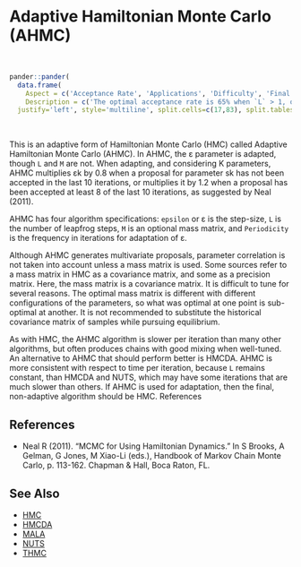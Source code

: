 # Adaptive Hamiltonian Monte Carlo (<a name='ahmc'>AHMC</a>)

<br>
```r
pander::pander(
  data.frame(
    Aspect = c('Acceptance Rate', 'Applications', 'Difficulty', 'Final Algorithm?', 'Proposal'),
    Description = c('The optimal acceptance rate is 65% when `L` > 1, or 57.4% when `L` = 1. The observed acceptance rate may be suitable in the interval [60%,70%] when `L` > 1, or [40%,80%] when `L` = 1.', 'This is a widely applicable, general-purpose algorithm that is best suited to models with a small number of parameters. The number of model evaluations per iteration increases with the number of parameters.','This algorithm is relatively difficult for a beginner. It has four algorithm specifications. Even though it is adaptive, it is difficult to tune. Since it is an adaptive algorithm, the user must regard diminishing adaptation.','User Discretion. The HMC algorithm is recommended as the final algorithm, though AHMC may be used if diminishing adaptation occurs and adaptation ceases effectively.', 'Multivariate. Proposals are multivariate only in the sense that proposals for multiple parameters are generated at once. However, proposals are not generated with a multivariate distribution and a proposal covariance matrix. Each iteration involves numerous proposals, due to partial derivatives and `L`.')),
  justify='left', style='multiline', split.cells=c(17,83), split.tables=Inf)
```

<br>


This is an adaptive form of Hamiltonian Monte Carlo (HMC) called Adaptive Hamiltonian Monte Carlo (AHMC). In AHMC, the ε parameter is adapted, though `L` and `M` are not. When adapting, and considering K parameters, AHMC multiplies εk by 0.8 when a proposal for parameter sk has not been accepted in the last 10 iterations, or multiplies it by 1.2 when a proposal has been accepted at least 8 of the last 10 iterations, as suggested by Neal (2011).

AHMC has four algorithm specifications: `epsilon` or ε is the step-size, `L` is the number of leapfrog steps, `M` is an optional mass matrix, and `Periodicity` is the frequency in iterations for adaptation of ε.

Although AHMC generates multivariate proposals, parameter correlation is not taken into account unless a mass matrix is used. Some sources refer to a mass matrix in HMC as a covariance matrix, and some as a precision matrix. Here, the mass matrix is a covariance matrix. It is difficult to tune for several reasons. The optimal mass matrix is different with different configurations of the parameters, so what was optimal at one point is sub-optimal at another. It is not recommended to substitute the historical covariance matrix of samples while pursuing equilibrium.

As with HMC, the AHMC algorithm is slower per iteration than many other algorithms, but often produces chains with good mixing when well-tuned. An alternative to AHMC that should perform better is HMCDA. AHMC is more consistent with respect to time per iteration, because `L` remains constant, than HMCDA and NUTS, which may have some iterations that are much slower than others. If AHMC is used for adaptation, then the final, non-adaptive algorithm should be HMC.
References

## References

- Neal R (2011). "MCMC for Using Hamiltonian Dynamics." In S Brooks, A Gelman, G Jones, M Xiao-Li (eds.), Handbook of Markov Chain Monte Carlo, p. 113-162. Chapman & Hall, Boca Raton, FL.

## See Also

- [HMC](#hmc)
- [HMCDA](#hmcda)
- [MALA](#mala)
- [NUTS](#nuts)
- [THMC](#thmc)

